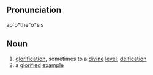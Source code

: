 ==Pronunciation==
ap`o*the"o*sis

==Noun==
# [[glorification]], sometimes to a [[divine]] [[level]]; [[deification]] <br>
# a [[glorify|glorified]] [[example]]